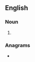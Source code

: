 {{also|aérations|aërations}}
==English==

===Noun===
{{head|en|noun plural form}}

# {{plural of|aeration|lang=en}}

===Anagrams===
* {{anagrams|en|a=aaeinorst|Aaronites}}